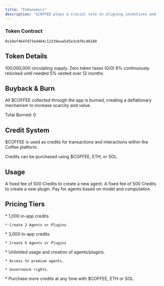 ```yaml
---
title: "Tokenomics"
description: "$COFFEE plays a crucial role in aligning incentives and facilitating in-app utility. "
---
```


### Token Contract

```
0x18ef464fd73ed484c12339eaa5d5e3c8f6c48180
```

## Token Details

<CardGroup cols={2}>
  <Card title="Token Supply" icon="layer-group">
    100,000,000 circulating supply.
  </Card>

  <Card title="Token Tax" icon="bolt">
    Zero token taxes (0/0)
  </Card>

  <Card title="CEX Listing Reserve" icon="sparkles">
    8% continuously relocked until needed
  </Card>

  <Card title="Team Supply" icon="handshake">
    5% vested over 12 months
  </Card>
</CardGroup>

## Buyback & Burn

All $COFFEE collected through the app is burned, creating a deflationary mechanism to increase scarcity and value.&#x20;

<Info>
  Total Burned: 0
</Info>

## **Credit System**

$COFFEE is used as credits for transactions and interactions within the Coffee platform.

<Info>
  Credits can be purchased using $COFFEE, ETH, or SOL.
</Info>

## **Usage**

<CardGroup cols={1}>
  <Card title="Creating Agents">
    A fixed fee of 500 Credits to create a new agent.
  </Card>

  <Card title="Creating Plugins">
    A fixed fee of 500 Credits to create a new plugin.
  </Card>

  <Card title="Agent Usage">
    Pay for agents based on model and computation.
  </Card>
</CardGroup>

## **P**ricing Tiers

<AccordionGroup>
  <Accordion title="Starter" description="1k $COFFEE per month" defaultOpen={false} icon="Starter">
    * 1,000 in-app credits

    * Create 2 Agents or Plugins
  </Accordion>

  <Accordion title="Pro" description="3k $COFFEE per month" defaultOpen={false} icon="Pro">
    * 3,000 in-app credits

    * Create 6 Agents or Plugins
  </Accordion>

  <Accordion title="Premium" description="Stake 30k $COFFEE" defaultOpen={false} icon="Premium">
    * Unlimited usage and creation of agents/plugins.

    * Access to premium agents.

    * Governance rights.
  </Accordion>

  <Accordion title="One-time payments" description="Buy more credits as needed" defaultOpen={false} icon="pay">
    * Purchase more credits at any time with $COFFEE, ETH or SOL.
  </Accordion>
</AccordionGroup>

###